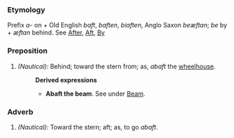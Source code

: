 ===Etymology===
Prefix ''a-'' on + Old English ''baft'', ''baften'', ''biaften'', Anglo Saxon ''beæftan''; ''be'' by + ''æftan'' behind. See [[After]], [[Aft]], [[By]]
===Preposition===
#''(Nautical):'' Behind; toward the stern from; as, ''abaft'' the [[wheelhouse]].
#:'''Derived expressions'''
#:*'''Abaft the beam'''. See under [[Beam]].
===Adverb=== 
#''(Nautical):'' Toward the stern; aft; as, to go ''abaft''.